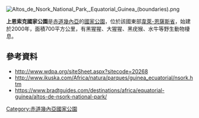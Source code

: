 [[Image:Altos_de_Nsork_National_Park,_Equatorial_Guinea_(boundaries).png|right]]
{{coords|1.16|N|11.12|E|display=title}}

'''上恩索克國家公園'''是[[赤道幾內亞|赤道幾內亞]]的[[國家公園|國家公園]]，位於該國東部[[韋萊-恩薩斯省|韋萊-恩薩斯省]]，始建於2000年，面積700平方公里，有黑猩猩、大猩猩、黑疣猴、水牛等野生動物棲息。

==參考資料==
* http://www.wdpa.org/siteSheet.aspx?sitecode=20268 {{Wayback|url=http://www.wdpa.org/siteSheet.aspx?sitecode=20268 |date=20120330164216 }}
* http://www.ikuska.com/Africa/natura/parques/guinea_ecuatorial/nsork.htm {{Wayback|url=http://www.ikuska.com/Africa/natura/parques/guinea_ecuatorial/nsork.htm |date=20100106021358 }}
* https://www.bradtguides.com/destinations/africa/equatorial-guinea/altos-de-nsork-national-park/ {{Wayback|url=https://www.bradtguides.com/destinations/africa/equatorial-guinea/altos-de-nsork-national-park/ |date=20200930093912 }}

{{EquatorialGuinea-geo-stub}}
[[Category:赤道幾內亞國家公園|Category:赤道幾內亞國家公園]]